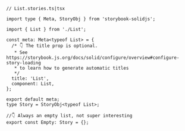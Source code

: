 ```tsx
// List.stories.ts|tsx

import type { Meta, StoryObj } from 'storybook-solidjs';

import { List } from './List';

const meta: Meta<typeof List> = {
  /* 👇 The title prop is optional.
   * See https://storybook.js.org/docs/solid/configure/overview#configure-story-loading
   * to learn how to generate automatic titles
   */
  title: 'List',
  component: List,
};

export default meta;
type Story = StoryObj<typeof List>;

//👇 Always an empty list, not super interesting
export const Empty: Story = {};
```
